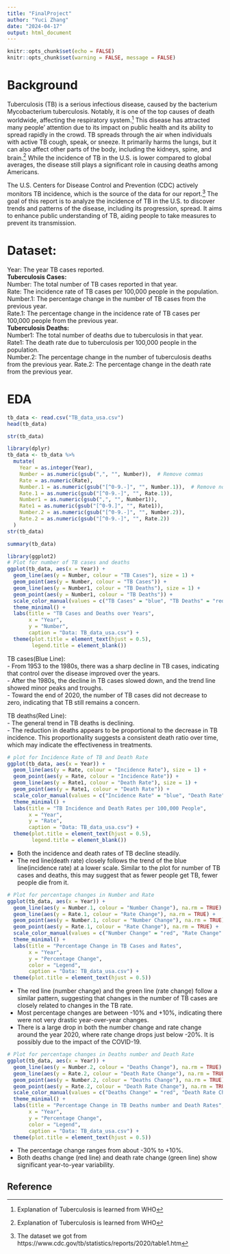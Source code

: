 ```yaml
---
title: "FinalProject"
author: "Yuci Zhang"
date: "2024-04-17"
output: html_document
---
```


```r
knitr::opts_chunk$set(echo = FALSE)
knitr::opts_chunk$set(warning = FALSE, message = FALSE)
```

# Background
Tuberculosis (TB) is a serious infectious disease, caused by the bacterium Mycobacterium tuberculosis. Notably, it is one of the top causes of death worldwide, affecting the respiratory system.[^1] This disease has attracted many people' attention due to its impact on public health and its ability to spread rapidly in the crowd. TB spreads through the air when individuals with active TB cough, speak, or sneeze. It primarily harms the lungs, but it can also affect other parts of the body, including the kidneys, spine, and brain.[^2] While the incidence of TB in the U.S. is lower compared to global averages, the disease still plays a significant role in causing deaths among Americans.

The U.S. Centers for Disease Control and Prevention (CDC) actively monitors TB incidence, which is the source of the data for our report.[^3] The goal of this report is to analyze the incidence of TB in the U.S. to discover trends and patterns of the disease, including its progression, spread. It aims to enhance public understanding of TB, aiding people to take measures to prevent its transmission.

# Dataset:
Year: The year TB cases reported.           
**Tuberculosis Cases:**           
Number: The total number of TB cases reported in that year.         
Rate: The incidence rate of TB cases per 100,000 people in the population.       
Number.1: The percentage change in the number of TB cases from the previous year.        
Rate.1: The percentage change in the incidence rate of TB cases per 100,000 people from the previous year.           
**Tuberculosis Deaths:**                  
Number1: The total number of deaths due to tuberculosis in that year.         
Rate1: The death rate due to tuberculosis per 100,000 people in the population.      
Number.2: The percentage change in the number of tuberculosis deaths from the previous year.    Rate.2: The percentage change in the death rate from the previous year.  

# EDA
```r
tb_data <- read.csv("TB_data_usa.csv")
head(tb_data)
```
```r
str(tb_data)
```
```r
library(dplyr)
tb_data <- tb_data %>%
  mutate(
    Year = as.integer(Year),  
    Number = as.numeric(gsub(",", "", Number)),  # Remove commas 
    Rate = as.numeric(Rate),  
    Number.1 = as.numeric(gsub("[^0-9.-]", "", Number.1)),  # Remove non-numeric characters
    Rate.1 = as.numeric(gsub("[^0-9.-]", "", Rate.1)), 
    Number1 = as.numeric(gsub(",", "", Number1)),  
    Rate1 = as.numeric(gsub("[^0-9.]", "", Rate1)),  
    Number.2 = as.numeric(gsub("[^0-9.-]", "", Number.2)),  
    Rate.2 = as.numeric(gsub("[^0-9.-]", "", Rate.2))  
  )
str(tb_data)
```
```r
summary(tb_data)
```

```r
library(ggplot2)
# Plot for number of TB cases and deaths
ggplot(tb_data, aes(x = Year)) +
  geom_line(aes(y = Number, colour = "TB Cases"), size = 1) +
  geom_point(aes(y = Number, colour = "TB Cases")) +
  geom_line(aes(y = Number1, colour = "TB Deaths"), size = 1) +
  geom_point(aes(y = Number1, colour = "TB Deaths")) +
  scale_color_manual(values = c("TB Cases" = "blue", "TB Deaths" = "red")) +
  theme_minimal() +
  labs(title = "TB Cases and Deaths over Years",
       x = "Year",
       y = "Number",
       caption = "Data: TB_data_usa.csv") +
  theme(plot.title = element_text(hjust = 0.5),
        legend.title = element_blank()) 
```

TB cases(Blue Line):       
- From 1953 to the 1980s, there was a sharp decline in TB cases, indicating that control over the disease improved over the years.       
- After the 1980s, the decline in TB cases slowed down, and the trend line showed minor peaks and troughs.     
- Toward the end of 2020, the number of TB cases did not decrease to zero, indicating that TB still remains a concern.     

TB deaths(Red Line):      
- The general trend in TB deaths is declining.       
- The reduction in deaths appears to be proportional to the decrease in TB incidence. This proportionality suggests a consistent death ratio over time, which may indicate the effectiveness in treatments.      

```r
# plot for Incidence Rate of TB and Death Rate
ggplot(tb_data, aes(x = Year)) +
  geom_line(aes(y = Rate, colour = "Incidence Rate"), size = 1) +
  geom_point(aes(y = Rate, colour = "Incidence Rate")) +
  geom_line(aes(y = Rate1, colour = "Death Rate"), size = 1) +
  geom_point(aes(y = Rate1, colour = "Death Rate")) +
  scale_color_manual(values = c("Incidence Rate" = "blue", "Death Rate" = "red")) +
  theme_minimal() +
  labs(title = "TB Incidence and Death Rates per 100,000 People",
       x = "Year",
       y = "Rate",
       caption = "Data: TB_data_usa.csv") +
  theme(plot.title = element_text(hjust = 0.5),
        legend.title = element_blank())
```

- Both the incidence and death rates of TB decline steadily.
- The red line(death rate) closely follows the trend of the blue line(incidence rate) at a lower scale. Similar to the plot for number of TB cases and deaths, this may suggest that as fewer people get TB, fewer people die from it.

```r
# Plot for percentage changes in Number and Rate
ggplot(tb_data, aes(x = Year)) +
  geom_line(aes(y = Number.1, colour = "Number Change"), na.rm = TRUE) +
  geom_line(aes(y = Rate.1, colour = "Rate Change"), na.rm = TRUE) +
  geom_point(aes(y = Number.1, colour = "Number Change"), na.rm = TRUE) +
  geom_point(aes(y = Rate.1, colour = "Rate Change"), na.rm = TRUE) +
  scale_color_manual(values = c("Number Change" = "red", "Rate Change" = "green")) +
  theme_minimal() +
  labs(title = "Percentage Change in TB Cases and Rates",
       x = "Year",
       y = "Percentage Change",
       color = "Legend",
       caption = "Data: TB_data_usa.csv") +
  theme(plot.title = element_text(hjust = 0.5))
```

- The red line (number change) and the green line (rate change) follow a similar pattern, suggesting that changes in the number of TB cases are closely related to changes in the TB rate.
- Most percentage changes are between -10% and +10%, indicating there were not very drastic year-over-year changes.
- There is a large drop in both the number change and rate change around the year 2020, where rate change drops just below -20%. It is possibly due to the impact of the COVID-19.

```r
# Plot for percentage changes in Deaths number and Death Rate
ggplot(tb_data, aes(x = Year)) +
  geom_line(aes(y = Number.2, colour = "Deaths Change"), na.rm = TRUE) +
  geom_line(aes(y = Rate.2, colour = "Death Rate Change"), na.rm = TRUE) +
  geom_point(aes(y = Number.2, colour = "Deaths Change"), na.rm = TRUE) +
  geom_point(aes(y = Rate.2, colour = "Death Rate Change"), na.rm = TRUE) +
  scale_color_manual(values = c("Deaths Change" = "red", "Death Rate Change" = "green")) +
  theme_minimal() +
  labs(title = "Percentage Change in TB Deaths number and Death Rates",
       x = "Year",
       y = "Percentage Change",
       color = "Legend",
       caption = "Data: TB_data_usa.csv") +
  theme(plot.title = element_text(hjust = 0.5))
```

- The percentage change ranges from about -30% to +10%.        
- Both deaths change (red line) and death rate change (green line) show significant year-to-year variability.     

## Reference
[^1]: Explanation of Tuberculosis is learned from WHO
[^2]: Explanation of Tuberculosis is learned from WHO
[^3]: The dataset we got from https://www.cdc.gov/tb/statistics/reports/2020/table1.htm